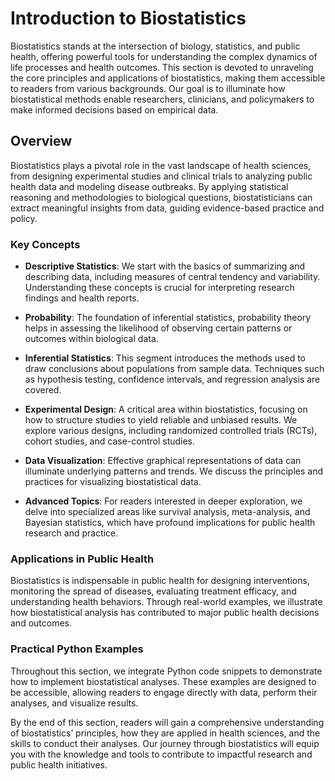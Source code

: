 # Introduction to Biostatistics

Biostatistics stands at the intersection of biology, statistics, and public health, offering powerful tools for understanding the complex dynamics of life processes and health outcomes. This section is devoted to unraveling the core principles and applications of biostatistics, making them accessible to readers from various backgrounds. Our goal is to illuminate how biostatistical methods enable researchers, clinicians, and policymakers to make informed decisions based on empirical data.

## Overview

Biostatistics plays a pivotal role in the vast landscape of health sciences, from designing experimental studies and clinical trials to analyzing public health data and modeling disease outbreaks. By applying statistical reasoning and methodologies to biological questions, biostatisticians can extract meaningful insights from data, guiding evidence-based practice and policy.

### Key Concepts

- **Descriptive Statistics**: We start with the basics of summarizing and describing data, including measures of central tendency and variability. Understanding these concepts is crucial for interpreting research findings and health reports.

- **Probability**: The foundation of inferential statistics, probability theory helps in assessing the likelihood of observing certain patterns or outcomes within biological data.

- **Inferential Statistics**: This segment introduces the methods used to draw conclusions about populations from sample data. Techniques such as hypothesis testing, confidence intervals, and regression analysis are covered.

- **Experimental Design**: A critical area within biostatistics, focusing on how to structure studies to yield reliable and unbiased results. We explore various designs, including randomized controlled trials (RCTs), cohort studies, and case-control studies.

- **Data Visualization**: Effective graphical representations of data can illuminate underlying patterns and trends. We discuss the principles and practices for visualizing biostatistical data.

- **Advanced Topics**: For readers interested in deeper exploration, we delve into specialized areas like survival analysis, meta-analysis, and Bayesian statistics, which have profound implications for public health research and practice.

### Applications in Public Health

Biostatistics is indispensable in public health for designing interventions, monitoring the spread of diseases, evaluating treatment efficacy, and understanding health behaviors. Through real-world examples, we illustrate how biostatistical analysis has contributed to major public health decisions and outcomes.

### Practical Python Examples

Throughout this section, we integrate Python code snippets to demonstrate how to implement biostatistical analyses. These examples are designed to be accessible, allowing readers to engage directly with data, perform their analyses, and visualize results. 

By the end of this section, readers will gain a comprehensive understanding of biostatistics' principles, how they are applied in health sciences, and the skills to conduct their analyses. Our journey through biostatistics will equip you with the knowledge and tools to contribute to impactful research and public health initiatives.